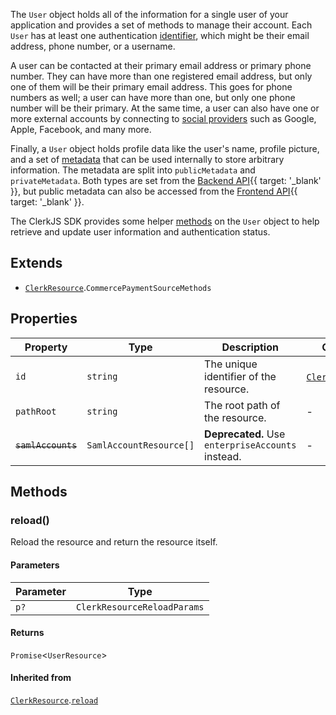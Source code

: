 The `User` object holds all of the information for a single user of your application and provides a set of methods to manage their account. Each `User` has at least one authentication [identifier](/docs/authentication/configuration/sign-up-sign-in-options#identifiers), which might be their email address, phone number, or a username.

A user can be contacted at their primary email address or primary phone number. They can have more than one registered email address, but only one of them will be their primary email address. This goes for phone numbers as well; a user can have more than one, but only one phone number will be their primary. At the same time, a user can also have one or more external accounts by connecting to [social providers](/docs/authentication/social-connections/oauth) such as Google, Apple, Facebook, and many more.

Finally, a `User` object holds profile data like the user's name, profile picture, and a set of [metadata](/docs/users/metadata) that can be used internally to store arbitrary information. The metadata are split into `publicMetadata` and `privateMetadata`. Both types are set from the [Backend API](/docs/reference/backend-api){{ target: '_blank' }}, but public metadata can also be accessed from the [Frontend API](/docs/reference/frontend-api){{ target: '_blank' }}.

The ClerkJS SDK provides some helper [methods](#methods) on the `User` object to help retrieve and update user information and authentication status.

## Extends

- [`ClerkResource`](clerk-resource.mdx).`CommercePaymentSourceMethods`

## Properties

| Property                                     | Type                               | Description                                       | Overrides                                                           | Inherited from                                                                  |
| -------------------------------------------- | ---------------------------------- | ------------------------------------------------- | ------------------------------------------------------------------- | ------------------------------------------------------------------------------- |
| <a id="id"></a> `id`                         | `string`                           | The unique identifier of the resource.            | [`ClerkResource`](clerk-resource.mdx).[`id`](clerk-resource.mdx#id) | -                                                                               |
| <a id="pathroot"></a> `pathRoot`             | `string`                           | The root path of the resource.                    | -                                                                   | [`ClerkResource`](clerk-resource.mdx).[`pathRoot`](clerk-resource.mdx#pathroot) |
| <a id="samlaccounts"></a> ~~`samlAccounts`~~ | <code>SamlAccountResource[]</code> | **Deprecated.** Use `enterpriseAccounts` instead. | -                                                                   | -                                                                               |

## Methods

### reload()

Reload the resource and return the resource itself.

#### Parameters

| Parameter | Type                        |
| --------- | --------------------------- |
| `p?`      | `ClerkResourceReloadParams` |

#### Returns

`Promise`\<`UserResource`\>

#### Inherited from

[`ClerkResource`](clerk-resource.mdx).[`reload`](clerk-resource.mdx#reload)
